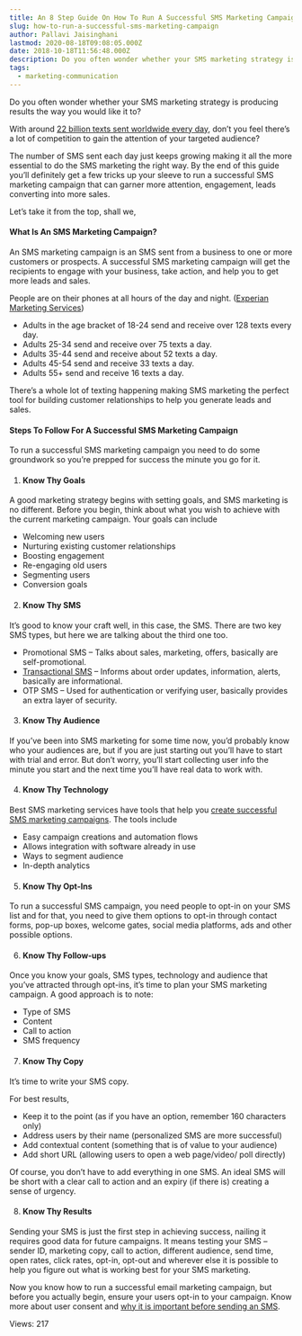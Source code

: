 ```yaml
---
title: An 8 Step Guide On How To Run A Successful SMS Marketing Campaign
slug: how-to-run-a-successful-sms-marketing-campaign
author: Pallavi Jaisinghani
lastmod: 2020-08-18T09:08:05.000Z
date: 2018-10-18T11:56:48.000Z
description: Do you often wonder whether your SMS marketing strategy is producing results the way you would like it to? With around 22 billion texts sent worldwide every day
tags:
  - marketing-communication
---
```


Do you often wonder whether your SMS marketing strategy is producing results the way you would like it to? 


With around [22 billion texts sent worldwide every day](https://www.textrequest.com/blog/texting-statistics-answer-questions/), don’t you feel there’s a lot of competition to gain the attention of your targeted audience?


The number of SMS sent each day just keeps growing making it all the more essential to do the SMS marketing the right way. By the end of this guide you’ll definitely get a few tricks up your sleeve to run a successful SMS marketing campaign that can garner more attention, engagement, leads converting into more sales.


Let’s take it from the top, shall we,


#### **What Is An SMS Marketing Campaign?**


An SMS marketing campaign is an SMS sent from a business to one or more customers or prospects. A successful SMS marketing campaign will get the recipients to engage with your business, take action, and help you to get more leads and sales.


People are on their phones at all hours of the day and night. ([Experian Marketing Services](https://www.textrequest.com/blog/many-texts-people-send-per-day/))


* Adults in the age bracket of 18-24 send and receive over 128 texts every day.
* Adults 25-34 send and receive over 75 texts a day.
* Adults 35-44 send and receive about 52 texts a day.
* Adults 45-54 send and receive 33 texts a day.
* Adults 55+ send and receive 16 texts a day.


There’s a whole lot of texting happening making SMS marketing the perfect tool for building customer relationships to help you generate leads and sales.


#### **Steps To Follow For A Successful SMS Marketing Campaign**


To run a successful SMS marketing campaign you need to do some groundwork so you’re prepped for success the minute you go for it.


1. #### **Know Thy Goals**


A good marketing strategy begins with setting goals, and SMS marketing is no different. Before you begin, think about what you wish to achieve with the current marketing campaign. Your goals can include


* Welcoming new users
* Nurturing existing customer relationships
* Boosting engagement
* Re-engaging old users
* Segmenting users
* Conversion goals


2. ####  **Know Thy SMS**


It’s good to know your craft well, in this case, the SMS. There are two key SMS types, but here we are talking about the third one too.


* Promotional SMS – Talks about sales, marketing, offers, basically are self-promotional.
* [Transactional SMS](https://msg91.com/sms) – Informs about order updates, information, alerts, basically are informational.
* OTP SMS – Used for authentication or verifying user, basically provides an extra layer of security.


3. ####  **Know Thy Audience**


If you’ve been into SMS marketing for some time now, you’d probably know who your audiences are, but if you are just starting out you’ll have to start with trial and error. But don’t worry, you’ll start collecting user info the minute you start and the next time you’ll have real data to work with.


4. ####  **Know Thy Technology**


Best SMS marketing services have tools that help you [create successful SMS marketing campaigns](https://msg91.com/sms). The tools include


* Easy campaign creations and automation flows
* Allows integration with software already in use
* Ways to segment audience
* In-depth analytics


5. ####  **Know Thy Opt-Ins**


To run a successful SMS campaign, you need people to opt-in on your SMS list and for that, you need to give them options to opt-in through contact forms, pop-up boxes, welcome gates, social media platforms, ads and other possible options.


6. ####  **Know Thy Follow-ups**


Once you know your goals, SMS types, technology and audience that you’ve attracted through opt-ins, it’s time to plan your SMS marketing campaign. A good approach is to note:


* Type of SMS
* Content
* Call to action
* SMS frequency


7. ####  **Know Thy Copy**


It’s time to write your SMS copy.


For best results,


* Keep it to the point (as if you have an option, remember 160 characters only)
* Address users by their name (personalized SMS are more successful)
* Add contextual content (something that is of value to your audience)
* Add short URL (allowing users to open a web page/video/ poll directly)


Of course, you don’t have to add everything in one SMS. An ideal SMS will be short with a clear call to action and an expiry (if there is) creating a sense of urgency.


8. ####  **Know Thy Results**


Sending your SMS is just the first step in achieving success, nailing it requires good data for future campaigns. It means testing your SMS – sender ID, marketing copy, call to action, different audience, send time, open rates, click rates, opt-in, opt-out and wherever else it is possible to help you figure out what is working best for your SMS marketing.


Now you know how to run a successful email marketing campaign, but before you actually begin, ensure your users opt-in to your campaign. Know more about user consent and [why it is important before sending an SMS](https://msg91.com/guide/why-get-user-consent-before-sending-sms).


 Views: 217



